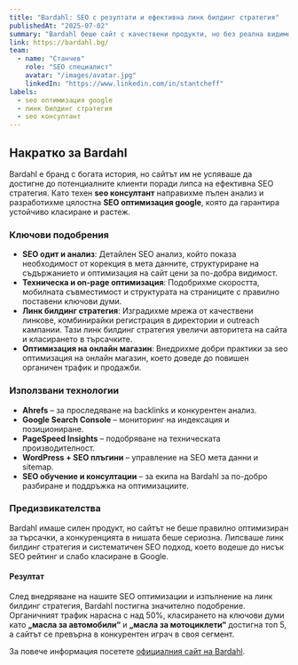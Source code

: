 ```yaml
---
title: "Bardahl: SEO с резултати и ефективна линк билдинг стратегия"
publishedAt: "2025-07-02"
summary: "Bardahl беше сайт с качествени продукти, но без реална видимост. С нашия SEO оптимизатор и ефективна линк билдинг стратегия променихме това."
link: https://bardahl.bg/
team:
  - name: "Станчев"
    role: "SEO специалист"
    avatar: "/images/avatar.jpg"
    linkedIn: "https://www.linkedin.com/in/stantcheff"
labels:
  - seo оптимизация google
  - линк билдинг стратегия
  - seo консултант
---
```


<section>
  <h2>Накратко за Bardahl</h2>

  <p>
    Bardahl е бранд с богата история, но сайтът им не успяваше да достигне до потенциалните клиенти поради липса на ефективна SEO стратегия. 
    Като техен <strong>seo консултант</strong> направихме пълен анализ и разработихме цялостна <strong>SEO оптимизация google</strong>, която да гарантира устойчиво класиране и растеж.
  </p>

  <h3>Ключови подобрения</h3>

  <ul>
    <li>
      <strong>SEO одит и анализ</strong>: Детайлен SEO анализ, който показа необходимост от корекция в мета данните, структуриране на съдържанието и оптимизация на сайт цени за по-добра видимост.
    </li>
    <li>
      <strong>Техническа и on-page оптимизация</strong>: Подобрихме скоростта, мобилната съвместимост и структурата на страниците с правилно поставени ключови думи.
    </li>
    <li>
      <strong>Линк билдинг стратегия</strong>: Изградихме мрежа от качествени линкове, комбинирайки регистрация в директории и outreach кампании. Тази линк билдинг стратегия увеличи авторитета на сайта и класирането в търсачките.
    </li>
    <li>
      <strong>Оптимизация на онлайн магазин</strong>: Внедрихме добри практики за seo оптимизация на онлайн магазин, което доведе до повишен органичен трафик и продажби.
    </li>
  </ul>

  <h3>Използвани технологии</h3>

  <ul>
    <li><strong>Ahrefs</strong> – за проследяване на backlinks и конкурентен анализ.</li>
    <li><strong>Google Search Console</strong> – мониторинг на индексация и позициониране.</li>
    <li><strong>PageSpeed Insights</strong> – подобряване на техническата производителност.</li>
    <li><strong>WordPress + SEO плъгини</strong> – управление на SEO мета данни и sitemap.</li>
    <li><strong>SEO обучение и консултации</strong> – за екипа на Bardahl за по-добро разбиране и поддръжка на оптимизациите.</li>
  </ul>

  <h3>Предизвикателства</h3>

  <p>
    Bardahl имаше силен продукт, но сайтът не беше правилно оптимизиран за търсачки, а конкуренцията в нишата беше сериозна. Липсваше линк билдинг стратегия и систематичен SEO подход, което водеше до нисък SEO рейтинг и слабо класиране в Google.
  </p>

  <h4>Резултат</h4>

  <p>
    След внедряване на нашите SEO оптимизации и изпълнение на линк билдинг стратегия, Bardahl постигна значително подобрение. 
    Органичният трафик нарасна с над 50%, класирането на ключови думи като <strong>„масла за автомобили“</strong> и <strong>„масла за мотоциклети“</strong> достигна топ 5, а сайтът се превърна в конкурентен играч в своя сегмент.
  </p>

  <p>
    За повече информация посетете <a href="https://bardahl.bg/" target="_blank" rel="noopener noreferrer">официалния сайт на Bardahl</a>.
  </p>
</section>
